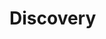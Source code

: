 # Discovery


<ul className="grid grid-cols-1 md:grid-cols-2 lg:grid-cols-3 xl:grid-cols-4 gap-4 -ml-6">
<ReferenceCard
    title="Dapp_Categories"
    description="Shows available dapp categories [Source: https://dappradar.com/]"
    url="/terminal/reference/crypto/disc/dapp_categories"
    command="true"
/>
<ReferenceCard
    title="Dapp_Chains"
    description="Shows available dapp chains [Source: https://dappradar.com/]"
    url="/terminal/reference/crypto/disc/dapp_chains"
    command="true"
/>
<ReferenceCard
    title="Dapp_Metrics"
    description="Shows dapp metrics [Source: https://dappradar.com/] Accepts --dappId argument to specify the dapp --chain..."
    url="/terminal/reference/crypto/disc/dapp_metrics"
    command="true"
/>
<ReferenceCard
    title="Dapps"
    description="Shows available decentralized applications [Source: https://dappradar.com/] Accepts --chain argument to filter by..."
    url="/terminal/reference/crypto/disc/dapps"
    command="true"
/>
<ReferenceCard
    title="Defi_Chains"
    description="Shows DeFi chains [Source: https://dappradar.com/]"
    url="/terminal/reference/crypto/disc/defi_chains"
    command="true"
/>
<ReferenceCard
    title="Fees"
    description="Cryptos where users pay most fees on [Source: CryptoStats]"
    url="/terminal/reference/crypto/disc/fees"
    command="true"
/>
<ReferenceCard
    title="Gainers"
    description="Shows Largest Gainers - coins which gain the most in given period. You can use parameter --interval to set which..."
    url="/terminal/reference/crypto/disc/gainers"
    command="true"
/>
<ReferenceCard
    title="Losers"
    description="Shows Largest Losers - coins which price dropped the most in given period You can use parameter --interval to set..."
    url="/terminal/reference/crypto/disc/losers"
    command="true"
/>
<ReferenceCard
    title="Nft_Mktp"
    description="Shows NFT marketplaces [Source: https://dappradar.com/] Accepts --chain to filter by blockchain --sortby {name,..."
    url="/terminal/reference/crypto/disc/nft_mktp"
    command="true"
/>
<ReferenceCard
    title="Nft_Mktp_Chains"
    description="Shows NFT marketplace chains [Source: https://dappradar.com/]"
    url="/terminal/reference/crypto/disc/nft_mktp_chains"
    command="true"
/>
<ReferenceCard
    title="Search"
    description="Search over CoinPaprika API You can display only N number of results with --limit parameter. You can sort data by..."
    url="/terminal/reference/crypto/disc/search"
    command="true"
/>
<ReferenceCard
    title="Tokens"
    description="Shows chains that support tokens [Source: https://dappradar.com/]"
    url="/terminal/reference/crypto/disc/tokens"
    command="true"
/>
<ReferenceCard
    title="Top"
    description="Display N coins from the data source, if the data source is CoinGecko it can receive a category as argument (-c..."
    url="/terminal/reference/crypto/disc/top"
    command="true"
/>
<ReferenceCard
    title="Trending"
    description="Discover trending coins (Top-7) on CoinGecko in the last 24 hours"
    url="/terminal/reference/crypto/disc/trending"
    command="true"
/>
</ul>
